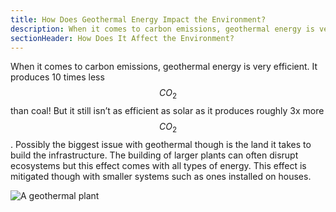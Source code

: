 ```yaml
---
title: How Does Geothermal Energy Impact the Environment?
description: When it comes to carbon emissions, geothermal energy is very efficient
sectionHeader: How Does It Affect the Environment?
---
```


When it comes to carbon emissions, geothermal energy is very efficient.
It produces 10 times less $$CO_{2}$$ than coal!
But it still isn’t as efficient as solar as it produces roughly 3x more $$CO_{2}$$.
Possibly the biggest issue with geothermal though is the land it takes to build the infrastructure.
The building of larger plants can often disrupt ecosystems but this effect comes with all types of energy.
This effect is mitigated though with smaller systems such as ones installed on houses.

![A geothermal plant](/images/geothermal_enviormental.webp)
